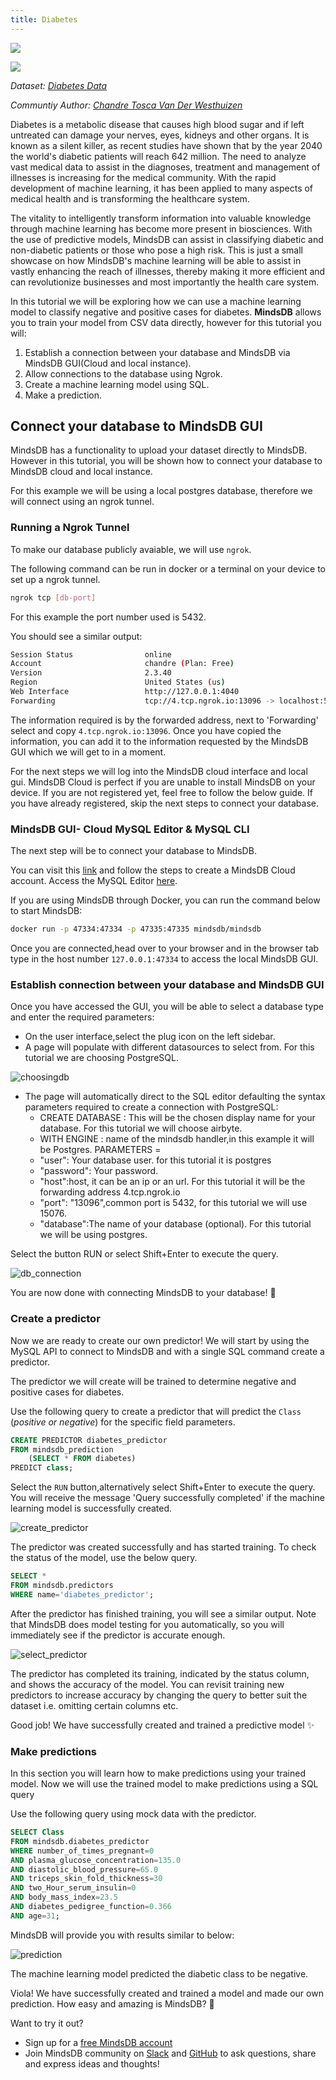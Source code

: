 ```yaml
---
title: Diabetes
---
```


![](/assets/tutorials/diabetes/pg4admin/images.png)

![](/assets/tutorials/diabetes/pg4admin/diabetes_logo.png)

_Dataset: [Diabetes Data](https://github.com/mindsdb/mindsdb-examples/blob/a43f66f0250c460c0c4a0793baa941307b09c9f2/others/diabetes_example/dataset/diabetes-train.csv)_

_Communtiy Author: [Chandre Tosca Van Der Westhuizen](https://github.com/chandrevdw31)_

Diabetes is a metabolic disease that causes high blood sugar and if left
untreated can damage your nerves, eyes, kidneys and other organs. It is known as
a silent killer, as recent studies have shown that by the year 2040 the world's
diabetic patients will reach 642 million. The need to analyze vast medical data
to assist in the diagnoses, treatment and management of illnesses is increasing
for the medical community. With the rapid development of machine learning, it
has been applied to many aspects of medical health and is transforming the
healthcare system.

The vitality to intelligently transform information into valuable knowledge
through machine learning has become more present in biosciences. With the use of
predictive models, MindsDB can assist in classifying diabetic and non-diabetic
patients or those who pose a high risk. This is just a small showcase on how
MindsDB's machine learning will be able to assist in vastly enhancing the reach
of illnesses, thereby making it more efficient and can revolutionize businesses
and most importantly the health care system.

In this tutorial we will be exploring how we can use a machine learning model to classify negative and positive cases for diabetes. **MindsDB** allows you to train your model from CSV data directly, however for this tutorial you will:

1. Establish a connection between your database and MindsDB via MindsDB
   GUI(Cloud and local instance).
2. Allow connections to the database using Ngrok.
3. Create a machine learning model using SQL.
4. Make a prediction.

## Connect your database to MindsDB GUI

MindsDB has a functionality to upload your dataset directly to MindsDB. However
in this tutorial, you will be shown how to connect your database to MindsDB
cloud and local instance.

For this example we will be using a local postgres database, therefore we will
connect using an ngrok tunnel.

### Running a Ngrok Tunnel

To make our database publicly avaiable, we will use `ngrok`.

The following command can be run in docker or a terminal on your device to set
up a ngrok tunnel.

```bash
ngrok tcp [db-port]
```

For this example the port number used is 5432.

You should see a similar output:

```bash
Session Status                online
Account                       chandre (Plan: Free)
Version                       2.3.40
Region                        United States (us)
Web Interface                 http://127.0.0.1:4040
Forwarding                    tcp://4.tcp.ngrok.io:13096 -> localhost:5432
```

The information required is by the forwarded address, next to 'Forwarding'
select and copy `4.tcp.ngrok.io:13096`. Once you have copied the information,
you can add it to the information requested by the MindsDB GUI which we will get
to in a moment.

For the next steps we will log into the MindsDB cloud interface and local gui.
MindsDB Cloud is perfect if you are unable to install MindsDB on your device. If
you are not registered yet, feel free to follow the below guide. If you have
already registered, skip the next steps to connect your database.

### MindsDB GUI- Cloud MySQL Editor & MySQL CLI

The next step will be to connect your database to MindsDB.

You can visit this [link](/setup/cloud/) and follow the
steps to create a MindsDB Cloud account. Access the MySQL Editor
[here](https://cloud.mindsdb.com/).

If you are using MindsDB through Docker, you can run the command below to start
MindsDB:

```bash
docker run -p 47334:47334 -p 47335:47335 mindsdb/mindsdb
```

Once you are connected,head over to your browser and in the browser tab type in
the host number `127.0.0.1:47334` to access the local MindsDB GUI.

### Establish connection between your database and MindsDB GUI

Once you have accessed the GUI, you will be able to select a database type and
enter the required parameters:

- On the user interface,select the plug icon on the left sidebar.
- A page will populate with different datasources to select from. For this
  tutorial we are choosing PostgreSQL.

![choosingdb](/assets/tutorials/diabetes/database.png)

- The page will automatically direct to the SQL editor defaulting the syntax
  parameters required to create a connection with PostgreSQL:
  - CREATE DATABASE : This will be the chosen display name for your database.
    For this tutorial we will choose airbyte.
  - WITH ENGINE : name of the mindsdb handler,in this example it will be
    Postgres. PARAMETERS =
  - "user": Your database user. for this tutorial it is postgres
  - "password": Your password.
  - "host":host, it can be an ip or an url. For this tutorial it will be the
    forwarding address 4.tcp.ngrok.io
  - "port": "13096",common port is 5432, for this tutorial we will use 15076.
  - "database":The name of your database (optional). For this tutorial we will
    be using postgres.

Select the button RUN or select Shift+Enter to execute the query.

![db_connection](/assets/tutorials/diabetes/DBdiabetes.png)

You are now done with connecting MindsDB to your database! 🚀

### Create a predictor

Now we are ready to create our own predictor! We will start by using the MySQL
API to connect to MindsDB and with a single SQL command create a predictor.

The predictor we will create will be trained to determine negative and positive
cases for diabetes.

Use the following query to create a predictor that will predict the `Class`
(_positive or negative_) for the specific field parameters.

```sql
CREATE PREDICTOR diabetes_predictor
FROM mindsdb_prediction
    (SELECT * FROM diabetes)
PREDICT class;
```

Select the `RUN` button,alternatively select Shift+Enter to execute the query.
You will receive the message 'Query successfully completed' if the machine
learning model is successfully created.

![create_predictor](/assets/tutorials/diabetes/create_predictor.png)

The predictor was created successfully and has started training. To check the
status of the model, use the below query.

```sql
SELECT *
FROM mindsdb.predictors
WHERE name='diabetes_predictor';
```

After the predictor has finished training, you will see a similar output. Note
that MindsDB does model testing for you automatically, so you will immediately
see if the predictor is accurate enough.

![select_predictor](/assets/tutorials/diabetes/select_predictor.png)

The predictor has completed its training, indicated by the status column, and
shows the accuracy of the model. You can revisit training new predictors to
increase accuracy by changing the query to better suit the dataset i.e. omitting
certain columns etc.

Good job! We have successfully created and trained a predictive model ✨

### Make predictions

In this section you will learn how to make predictions using your trained model.
Now we will use the trained model to make predictions using a SQL query

Use the following query using mock data with the predictor.

```sql
SELECT Class
FROM mindsdb.diabetes_predictor
WHERE number_of_times_pregnant=0
AND plasma_glucose_concentration=135.0
AND diastolic_blood_pressure=65.0
AND triceps_skin_fold_thickness=30
AND two_Hour_serum_insulin=0
AND body_mass_index=23.5
AND diabetes_pedigree_function=0.366
AND age=31;
```

MindsDB will provide you with results similar to below:

![prediction](/assets/tutorials/diabetes/prediction.png)

The machine learning model predicted the diabetic class to be negative.

Viola! We have successfully created and trained a model and made our own
prediction. How easy and amazing is MindsDB? 🎉

Want to try it out?

- Sign up for a
  [free MindsDB account](https://cloud.mindsdb.com/signup?utm_medium=community&utm_source=ext.%20blogs&utm_campaign=blog-crop-detection)
- Join MindsDB community on
  [Slack](https://join.slack.com/t/mindsdbcommunity/shared_invite/zt-o8mrmx3l-5ai~5H66s6wlxFfBMVI6wQ)
  and [GitHub](https://github.com/mindsdb/mindsdb/discussions) to ask questions,
  share and express ideas and thoughts!
